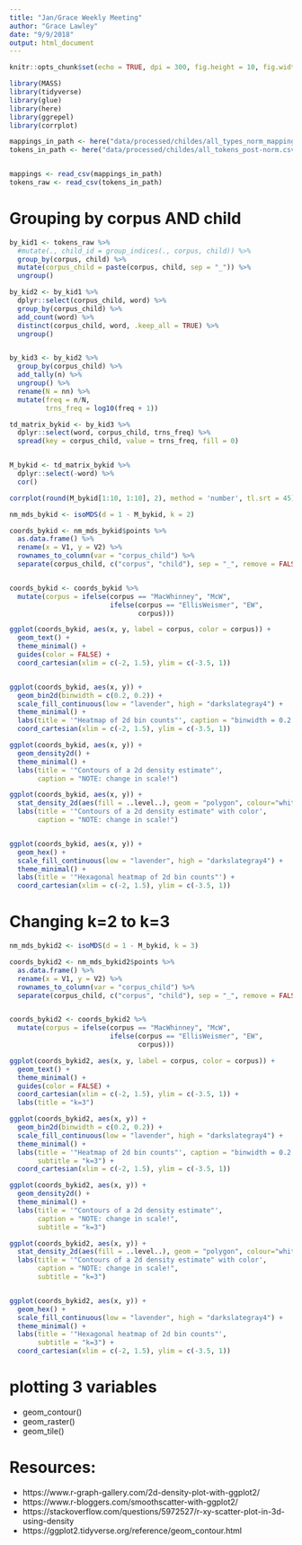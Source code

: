 ```yaml
---
title: "Jan/Grace Weekly Meeting"
author: "Grace Lawley"
date: "9/9/2018"
output: html_document
---
```



```r
knitr::opts_chunk$set(echo = TRUE, dpi = 300, fig.height = 10, fig.width = 10, message = FALSE)

library(MASS)
library(tidyverse)
library(glue)
library(here)
library(ggrepel)
library(corrplot)
```



```r
mappings_in_path <- here("data/processed/childes/all_types_norm_mappings.csv")
tokens_in_path <- here("data/processed/childes/all_tokens_post-norm.csv")


mappings <- read_csv(mappings_in_path)
tokens_raw <- read_csv(tokens_in_path)

```

# Grouping by corpus AND child

```r
by_kid1 <- tokens_raw %>% 
  #mutate(., child_id = group_indices(., corpus, child)) %>% 
  group_by(corpus, child) %>% 
  mutate(corpus_child = paste(corpus, child, sep = "_")) %>% 
  ungroup()

by_kid2 <- by_kid1 %>% 
  dplyr::select(corpus_child, word) %>% 
  group_by(corpus_child) %>% 
  add_count(word) %>% 
  distinct(corpus_child, word, .keep_all = TRUE) %>% 
  ungroup()


by_kid3 <- by_kid2 %>% 
  group_by(corpus_child) %>% 
  add_tally(n) %>% 
  ungroup() %>% 
  rename(N = nn) %>% 
  mutate(freq = n/N,
         trns_freq = log10(freq + 1))

```


```r
td_matrix_bykid <- by_kid3 %>% 
  dplyr::select(word, corpus_child, trns_freq) %>% 
  spread(key = corpus_child, value = trns_freq, fill = 0)


M_bykid <- td_matrix_bykid %>% 
  dplyr::select(-word) %>% 
  cor()
```


```r
corrplot(round(M_bykid[1:10, 1:10], 2), method = 'number', tl.srt = 45)
```


```r
nm_mds_bykid <- isoMDS(d = 1 - M_bykid, k = 2)

coords_bykid <- nm_mds_bykid$points %>% 
  as.data.frame() %>% 
  rename(x = V1, y = V2) %>% 
  rownames_to_column(var = "corpus_child") %>% 
  separate(corpus_child, c("corpus", "child"), sep = "_", remove = FALSE) 


coords_bykid <- coords_bykid %>% 
  mutate(corpus = ifelse(corpus == "MacWhinney", "McW",
                         ifelse(corpus == "EllisWeismer", "EW",
                                corpus)))
```

```r

ggplot(coords_bykid, aes(x, y, label = corpus, color = corpus)) + 
  geom_text() +
  theme_minimal() +
  guides(color = FALSE) +
  coord_cartesian(xlim = c(-2, 1.5), ylim = c(-3.5, 1))


ggplot(coords_bykid, aes(x, y)) +
  geom_bin2d(binwidth = c(0.2, 0.2)) +
  scale_fill_continuous(low = "lavender", high = "darkslategray4") +
  theme_minimal() +
  labs(title = '"Heatmap of 2d bin counts"', caption = "binwidth = 0.2 x 0.2") +
  coord_cartesian(xlim = c(-2, 1.5), ylim = c(-3.5, 1))

ggplot(coords_bykid, aes(x, y)) +
  geom_density2d() +
  theme_minimal() +
  labs(title = '"Contours of a 2d density estimate"',
       caption = "NOTE: change in scale!")

ggplot(coords_bykid, aes(x, y)) +
  stat_density_2d(aes(fill = ..level..), geom = "polygon", colour="white") +
  labs(title = '"Contours of a 2d density estimate" with color',
       caption = "NOTE: change in scale!")


ggplot(coords_bykid, aes(x, y)) +
  geom_hex() +
  scale_fill_continuous(low = "lavender", high = "darkslategray4") +
  theme_minimal() +
  labs(title = '"Hexagonal heatmap of 2d bin counts"') +
  coord_cartesian(xlim = c(-2, 1.5), ylim = c(-3.5, 1)) 

```


# Changing k=2 to k=3

```r
nm_mds_bykid2 <- isoMDS(d = 1 - M_bykid, k = 3)

coords_bykid2 <- nm_mds_bykid2$points %>% 
  as.data.frame() %>% 
  rename(x = V1, y = V2) %>% 
  rownames_to_column(var = "corpus_child") %>% 
  separate(corpus_child, c("corpus", "child"), sep = "_", remove = FALSE) 


coords_bykid2 <- coords_bykid2 %>% 
  mutate(corpus = ifelse(corpus == "MacWhinney", "McW",
                         ifelse(corpus == "EllisWeismer", "EW",
                                corpus)))
```

```r
ggplot(coords_bykid2, aes(x, y, label = corpus, color = corpus)) + 
  geom_text() +
  theme_minimal() +
  guides(color = FALSE) +
  coord_cartesian(xlim = c(-2, 1.5), ylim = c(-3.5, 1)) +
  labs(title = "k=3")

ggplot(coords_bykid2, aes(x, y)) +
  geom_bin2d(binwidth = c(0.2, 0.2)) +
  scale_fill_continuous(low = "lavender", high = "darkslategray4") +
  theme_minimal() +
  labs(title = '"Heatmap of 2d bin counts"', caption = "binwidth = 0.2 x 0.2",
       subtitle = "k=3") +
  coord_cartesian(xlim = c(-2, 1.5), ylim = c(-3.5, 1))

ggplot(coords_bykid2, aes(x, y)) +
  geom_density2d() +
  theme_minimal() +
  labs(title = '"Contours of a 2d density estimate"',
       caption = "NOTE: change in scale!",
       subtitle = "k=3")

ggplot(coords_bykid2, aes(x, y)) +
  stat_density_2d(aes(fill = ..level..), geom = "polygon", colour="white") +
  labs(title = '"Contours of a 2d density estimate" with color',
       caption = "NOTE: change in scale!",
       subtitle = "k=3")


ggplot(coords_bykid2, aes(x, y)) +
  geom_hex() +
  scale_fill_continuous(low = "lavender", high = "darkslategray4") +
  theme_minimal() +
  labs(title = '"Hexagonal heatmap of 2d bin counts"',
       subtitle = "k=3") +
  coord_cartesian(xlim = c(-2, 1.5), ylim = c(-3.5, 1)) 
```

# plotting 3 variables
* geom_contour()
* geom_raster()
* geom_tile()

# Resources:
* https://www.r-graph-gallery.com/2d-density-plot-with-ggplot2/  
* https://www.r-bloggers.com/smoothscatter-with-ggplot2/  
* https://stackoverflow.com/questions/5972527/r-xy-scatter-plot-in-3d-using-density
* https://ggplot2.tidyverse.org/reference/geom_contour.html


